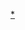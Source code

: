 <noinclude>{{NoteTA|G1=地名|1=zh-cn:弗托科尔;zh-tw:佛托科;zh-hk:福特寇}}
</noinclude>
{{Campaignbox
| name = Campaignbox 喀麥隆博科聖地叛亂
| title = {{allow wrap|[[喀麥隆博科聖地叛亂]]}}
| listclass = hlist
| battles = 
* [[2014年12月喀麥隆衝突|2014年12月衝突]]
* [[喀麥隆巴士攻擊事件|巴士攻擊事件]]
* [[2015年1月柯洛法塔襲擊事件|柯洛法塔襲擊事件]]
* [[2015年2月福特寇恐怖襲擊|福特寇恐怖襲擊]]
}}<noinclude>
[[Category:博科聖地|*]]
</noinclude>